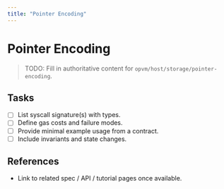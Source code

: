 ```yaml
---
title: "Pointer Encoding"
---
```


# Pointer Encoding

> TODO: Fill in authoritative content for `opvm/host/storage/pointer-encoding`.

## Tasks
- [ ] List syscall signature(s) with types.
- [ ] Define gas costs and failure modes.
- [ ] Provide minimal example usage from a contract.
- [ ] Include invariants and state changes.

## References
- Link to related spec / API / tutorial pages once available.
